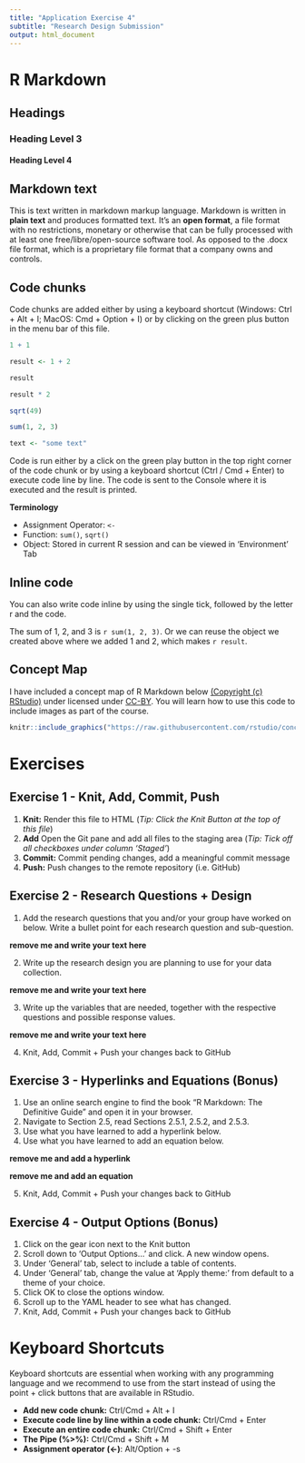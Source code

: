 ```yaml
---
title: "Application Exercise 4"
subtitle: "Research Design Submission" 
output: html_document
---
```


# R Markdown

## Headings

### Heading Level 3

#### Heading Level 4

## Markdown text

This is text written in markdown markup language. Markdown is written in **plain text** and produces formatted text. It's an **open format**, a file format with no restrictions, monetary or otherwise that can be fully processed with at least one free/libre/open-source software tool. As opposed to the .docx file format, which is a proprietary file format that a company owns and controls.

## Code chunks

Code chunks are added either by using a keyboard shortcut (Windows: Ctrl + Alt + I; MacOS: Cmd + Option + I) or by clicking on the green plus button in the menu bar of this file. 

```r

1 + 1

result <- 1 + 2

result

result * 2

sqrt(49)

sum(1, 2, 3)

text <- "some text"


```

Code is run either by a click on the green play button in the top right corner of the code chunk or by using a keyboard shortcut (Ctrl / Cmd + Enter) to execute code line by line. The code is sent to the Console where it is executed and the result is printed.

**Terminology**

- Assignment Operator: `<-`
- Function: `sum()`, `sqrt()`
- Object: Stored in current R session and can be viewed in 'Environment' Tab

## Inline code

You can also write code inline by using the single tick, followed by the letter r and the code. 

The sum of 1, 2, and 3 is `r sum(1, 2, 3)`. Or we can reuse the object we created above where we added 1 and 2, which makes `r result`. 

## Concept Map

I have included a concept map of R Markdown below [(Copyright (c) RStudio)](https://github.com/rstudio/concept-maps/blob/master/LICENSE.md) under licensed under [CC-BY](http://creativecommons.org/licenses/by/4.0/). You will learn how to use this code to include images as part of the course. 

```r
knitr::include_graphics("https://raw.githubusercontent.com/rstudio/concept-maps/master/en/rmarkdown.svg")
```

# Exercises

## Exercise 1 - Knit, Add, Commit, Push

1. **Knit:** Render this file to HTML (*Tip: Click the Knit Button at the top of this file*)
2. **Add** Open the Git pane and add all files to the staging area (*Tip: Tick off all checkboxes under column 'Staged'*)
3. **Commit:** Commit pending changes, add a meaningful commit message 
4. **Push:** Push changes to the remote repository (i.e. GitHub)

## Exercise 2 - Research Questions + Design

1. Add the research questions that you and/or your group have worked on below. Write a bullet point for each research question and sub-question.

**remove me and write your text here**

2. Write up the research design you are planning to use for your data collection.

**remove me and write your text here**

3. Write up the variables that are needed, together with the respective questions and possible response values.

**remove me and write your text here**

4. Knit, Add, Commit + Push your changes back to GitHub

## Exercise 3 - Hyperlinks and Equations (**Bonus**)

1. Use an online search engine to find the book "R Markdown: The Definitive Guide" and open it in your browser. 
2. Navigate to Section 2.5, read Sections 2.5.1, 2.5.2, and 2.5.3.
3. Use what you have learned to add a hyperlink below.
4. Use what you have learned to add an equation below.

**remove me and add a hyperlink**

**remove me and add an equation**

5. Knit, Add, Commit + Push your changes back to GitHub

## Exercise 4 - Output Options (**Bonus**)

1. Click on the gear icon next to the Knit button
2. Scroll down to 'Output Options...' and click. A new window opens.
3. Under 'General' tab, select to include a table of contents. 
4. Under 'General' tab, change the value at 'Apply theme:' from default to a theme of your choice.
5. Click OK to close the options window.
6. Scroll up to the YAML header to see what has changed.
7. Knit, Add, Commit + Push your changes back to GitHub

# Keyboard Shortcuts

Keyboard shortcuts are essential when working with any programming language and we recommend to use from the start instead of using the point + click buttons that are available in RStudio. 

- **Add new code chunk:** Ctrl/Cmd + Alt + I
- **Execute code line by line within a code chunk:** Ctrl/Cmd + Enter
- **Execute an entire code chunk:** Ctrl/Cmd + Shift + Enter
- **The Pipe (%>%):** Ctrl/Cmd + Shift + M
- **Assignment operator (<-)**: Alt/Option + -s


